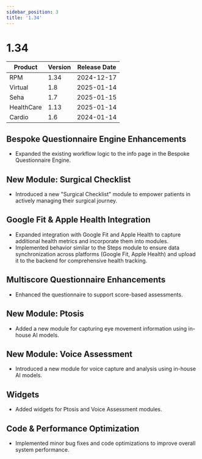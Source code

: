 ```yaml
---
sidebar_position: 3
title: '1.34'
---
```


# 1.34
| Product | Version | Release Date |
|---------|---------|--------------|
| RPM    | 1.34    | 2024-12-17   |
| Virtual     | 1.8        | 2025-01-14   |
| Seha  | 1.7        | 2025-01-15   |
| HealthCare  | 1.13        | 2025-01-14   |
| Cardio  | 1.6        | 2024-01-14   |

## Bespoke Questionnaire Engine Enhancements
- Expanded the existing workflow logic to the info page in the Bespoke Questionnaire Engine.

## New Module: Surgical Checklist
- Introduced a new "Surgical Checklist" module to empower patients in actively managing their surgical journey.

## Google Fit & Apple Health Integration
- Expanded integration with Google Fit and Apple Health to capture additional health metrics and incorporate them into modules.
- Implemented behavior similar to the Steps module to ensure data synchronization across platforms (Google Fit, Apple Health) and upload it to the backend for comprehensive health tracking.

## Multiscore Questionnaire Enhancements
- Enhanced the questionnaire to support score-based assessments.

## New Module: Ptosis
- Added a new module for capturing eye movement information using in-house AI models.

## New Module: Voice Assessment
- Introduced a new module for voice capture and analysis using in-house AI models.

## Widgets
- Added widgets for Ptosis and Voice Assessment modules.

## Code & Performance Optimization
- Implemented minor bug fixes and code optimizations to improve overall system performance.


